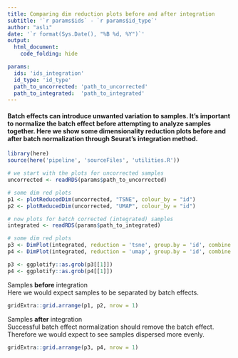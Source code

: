 ```yaml
---
title: Comparing dim reduction plots before and after integration  
subtitle: '`r params$ids` - `r params$id_type`'
author: "aslı"
date: '`r format(Sys.Date(), "%B %d, %Y")`'
output: 
  html_document:
    code_folding: hide

params:
  ids: 'ids_integration'
  id_type: 'id_type'
  path_to_uncorrected: 'path_to_uncorrected'
  path_to_integrated:  'path_to_integrated'
---
```


#### Batch effects can introduce unwanted variation to samples. It's important to normalize the batch effect before attempting to analyze samples together. Here we show some dimensionality reduction plots before and after batch normalization through Seurat's integration method. 

```r

library(here)
source(here('pipeline', 'sourceFiles', 'utilities.R'))

```

```r
# we start with the plots for uncorrected samples 
uncorrected <- readRDS(params$path_to_uncorrected)

# some dim red plots 
p1 <- plotReducedDim(uncorrected, "TSNE", colour_by = "id") 
p2 <- plotReducedDim(uncorrected, "UMAP", colour_by = "id") 

```

```r
# now plots for batch corrected (integrated) samples 
integrated <- readRDS(params$path_to_integrated)

# some dim red plots 
p3 <- DimPlot(integrated, reduction = 'tsne', group.by = 'id', combine = FALSE)
p4 <- DimPlot(integrated, reduction = 'umap', group.by = 'id', combine = FALSE)

p3 <- ggplotify::as.grob(p3[[1]])
p4 <- ggplotify::as.grob(p4[[1]])

```

Samples **before** integration   
Here we would expect samples to be separated by batch effects.  
```r

gridExtra::grid.arrange(p1, p2, nrow = 1)

```

Samples **after** integration  
Successful batch effect normalization should remove the batch effect. Therefore we would expect to see samples dispersed more evenly. 
```r

gridExtra::grid.arrange(p3, p4, nrow = 1)

```









